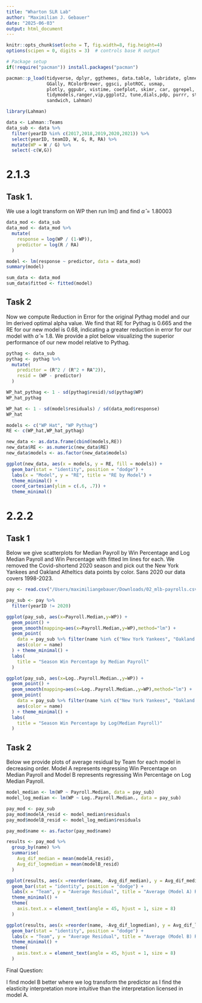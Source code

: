 ```yaml
---
title: "Wharton SLR Lab"
author: "Maximilian J. Gebauer"
date: "2025-06-03"
output: html_document
---
```


```r
knitr::opts_chunk$set(echo = T, fig.width=8, fig.height=4)
options(scipen = 0, digits = 3)  # controls base R output

# Package setup
if(!require("pacman")) install.packages("pacman")

pacman::p_load(tidyverse, dplyr, ggthemes, data.table, lubridate, glmnet,
               GGally, RColorBrewer, ggsci, plotROC, usmap,
               plotly, ggpubr, vistime, coefplot, skimr, car, ggrepel, slider, lubridate,
               tidymodels,ranger,vip,ggplot2, tune,dials,pdp, purrr, stringr, lmtest,
               sandwich, Lahman)
```


```r
library(Lahman)
```

```r
data <- Lahman::Teams
data_sub <- data %>%
  filter(yearID %in% c(2017,2018,2019,2020,2021)) %>%
  select(yearID, teamID, W, G, R, RA) %>%
  mutate(WP = W / G) %>%
  select(-c(W,G))
```

# 2.1.3

## Task 1.

We use a logit transform on WP then run lm() and find $\widehat{\alpha} = 1.80003$

```r
data_mod <- data_sub
data_mod <- data_mod %>%
  mutate(
    response = log(WP / (1-WP)),
    predictor = log(R / RA)
  )
```

```r
model <- lm(response ~ predictor, data = data_mod)
summary(model)
```

```r
sum_data <- data_mod
sum_data$fitted <- fitted(model)
```

## Task 2


Now we compute Reduction in Error for the original Pythag model and our lm derived optimal alpha value. We find that RE for Pythag is 0.665 and the RE for our new model is 0.68, indicating a greater reduction in error for our model with $\widehat{\alpha} \approx 1.8$. We provide a plot below visualizing the superior performance of our new model relative to Pythag.


```r
pythag <- data_sub
pythag <- pythag %>%
  mutate(
    predictor = (R^2 / (R^2 + RA^2)),
    resid = (WP - predictor)
  )

WP_hat_pythag <- 1 - sd(pythag$resid)/sd(pythag$WP)
WP_hat_pythag
```

```r
WP_hat <- 1 - sd(model$residuals) / sd(data_mod$response)
WP_hat
```

```r
models <- c("WP Hat", "WP Pythag")
RE <- c(WP_hat,WP_hat_pythag)

new_data <- as.data.frame(cbind(models,RE))
new_data$RE <- as.numeric(new_data$RE)
new_data$models <- as.factor(new_data$models)
```

```r
ggplot(new_data, aes(x = models, y = RE, fill = models)) +
  geom_bar(stat = "identity", position = "dodge") +
  labs(x = "Model", y = "RE", title = "RE by Model") +
  theme_minimal() +
  coord_cartesian(ylim = c(.6, .7)) +
  theme_minimal()
```

# 2.2.2

## Task 1


Below we give scatterplots for Median Payroll by Win Percentage and Log Median Payroll and Win Percentage with fitted lm lines for each. We removed the Covid-shortend 2020 season and pick out the New York Yankees and Oakland Atheltics data points by color. Sans 2020 our data covers 1998-2023. 


```r
pay <- read.csv("/Users/maximiliangebauer/Downloads/02_mlb-payrolls.csv")
```

```r
pay_sub <- pay %>%
  filter(yearID != 2020)
```

```r
ggplot(pay_sub, aes(x=Payroll.Median,y=WP)) + 
  geom_point() +
  geom_smooth(mapping=aes(x=Payroll.Median,y=WP),method="lm") +
  geom_point(
    data = pay_sub %>% filter(name %in% c("New York Yankees", "Oakland Athletics")),
    aes(color = name)
  ) + theme_minimal() +
  labs(
    title = "Season Win Percentage by Median Payroll"
  )

ggplot(pay_sub, aes(x=Log..Payroll.Median.,y=WP)) + 
  geom_point() +
  geom_smooth(mapping=aes(x=Log..Payroll.Median.,y=WP),method="lm") +
  geom_point(
    data = pay_sub %>% filter(name %in% c("New York Yankees", "Oakland Athletics")),
    aes(color = name)
  ) + theme_minimal() +
  labs(
    title = "Season Win Percentage by Log(Median Payroll)"
  )
```

## Task 2



Below we provide plots of average residual by Team for each model in decreasing order. Model A represents regressing Win Percentage on Median Payroll and Model B represents regressing Win Percentage on Log Median Payroll. 



```r
model_median <- lm(WP ~ Payroll.Median, data = pay_sub)
model_log_median <- lm(WP ~ Log..Payroll.Median., data = pay_sub)
```

```r
pay_mod <- pay_sub
pay_mod$modelA_resid <- model_median$residuals
pay_mod$modelB_resid <- model_log_median$residuals
```

```r
pay_mod$name <- as.factor(pay_mod$name)
```

```r
results <- pay_mod %>%
  group_by(name) %>%
  summarise(
    Avg_dif_median = mean(modelA_resid),
    Avg_dif_logmedian = mean(modelB_resid)
  )
```

```r
ggplot(results, aes(x =reorder(name, -Avg_dif_median), y = Avg_dif_median * 162)) +
  geom_bar(stat = "identity", position = "dodge") +
  labs(x = "Team", y = "Average Residual", title = "Average (Model A) Residual by Team") +
  theme_minimal() +
  theme(
    axis.text.x = element_text(angle = 45, hjust = 1, size = 8)
  )

ggplot(results, aes(x =reorder(name, -Avg_dif_logmedian), y = Avg_dif_logmedian * 162)) +
  geom_bar(stat = "identity", position = "dodge") +
  labs(x = "Team", y = "Average Residual", title = "Average (Model B) Residual by Team") +
  theme_minimal() +
  theme(
    axis.text.x = element_text(angle = 45, hjust = 1, size = 8)
  )
```


Final Question:


I find model B better where we log transform the predictor as I find the elasticity interpretation more intuitive than the interpretation licensed in model A. 




